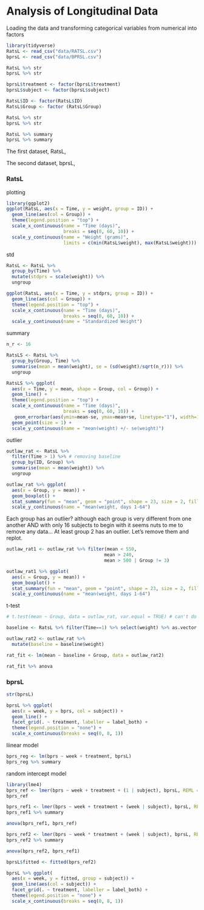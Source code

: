 # Analysis of Longitudinal Data

Loading the data and transforming categorical variables from numerical into factors

```r
library(tidyverse)
RatsL <- read_csv("data/RATSL.csv")
bprsL <- read_csv("data/BPRSL.csv")

RatsL %>% str
bprsL %>% str

bprsL$treatment <- factor(bprsL$treatment)
bprsL$subject <- factor(bprsL$subject)

RatsL$ID <- factor(RatsL$ID)
RatsL$Group <- factor (RatsL$Group)

RatsL %>% str
bprsL %>% str

RatsL %>% summary
bprsL %>% summary
```

The first dataset, RatsL,

The second dataset, bprsL,

### RatsL

plotting

```r
library(ggplot2)
ggplot(RatsL, aes(x = Time, y = weight, group = ID)) +
  geom_line(aes(col = Group)) +
  theme(legend.position = "top") +
  scale_x_continuous(name = "Time (days)", 
                     breaks = seq(0, 60, 10)) +
  scale_y_continuous(name = "Weight (grams)",
                     limits = c(min(RatsL$weight), max(RatsL$weight)))
```

std

```r
RatsL <- RatsL %>% 
  group_by(Time) %>% 
  mutate(stdprs = scale(weight)) %>% 
  ungroup

ggplot(RatsL, aes(x = Time, y = stdprs, group = ID)) +
  geom_line(aes(col = Group)) +
  theme(legend.position = "top") +
  scale_x_continuous(name = "Time (days)", 
                     breaks = seq(0, 60, 10)) +
  scale_y_continuous(name = "Standardized Weight")
```

summary

```r
n_r <- 16

RatsLS <- RatsL %>% 
  group_by(Group, Time) %>% 
  summarise(mean = mean(weight), se = (sd(weight)/sqrt(n_r))) %>% 
  ungroup

RatsLS %>% ggplot(
  aes(x = Time, y = mean, shape = Group, col = Group)) +
  geom_line() +
  theme(legend.position = "top") +
  scale_x_continuous(name = "Time (days)", 
                     breaks = seq(0, 60, 10)) +
   geom_errorbar(aes(ymin=mean-se, ymax=mean+se, linetype="1"), width=1) +
  geom_point(size = 1) +
  scale_y_continuous(name = "mean(weight) +/- se(weight)")
```

outlier

```r
outlaw_rat <- RatsL %>% 
  filter(Time > 1) %>% # removing baseline
  group_by(ID, Group) %>% 
  summarise(mean = mean(weight)) %>% 
  ungroup

outlaw_rat %>% ggplot(
  aes(x = Group, y = mean)) +
  geom_boxplot() +
  stat_summary(fun = "mean", geom = "point", shape = 23, size = 2, fill = "pink") +
  scale_y_continuous(name = "mean(weight, days 1-64")
```

Each group has an outlier? although each group is very different from one another AND with only 16 subjects to begin with it seems nuts to me to remove any data... At least group 2 has an outlier. Let's remove them and replot.

```r
outlaw_rat1 <- outlaw_rat %>% filter(mean < 550, 
                                    mean > 240,
                                    mean > 500 | Group != 3)

outlaw_rat1 %>% ggplot(
  aes(x = Group, y = mean)) +
  geom_boxplot() +
  stat_summary(fun = "mean", geom = "point", shape = 23, size = 2, fill = "pink") +
  scale_y_continuous(name = "mean(weight, days 1-64")
```

t-test

```r
# t.test(mean ~ Group, data = outlaw_rat, var.equal = TRUE) # can't do t-test with 3 groups ofc.. what then?
```

```r
baseline <- RatsL %>% filter(Time==1) %>% select(weight) %>% as.vector

outlaw_rat2 <- outlaw_rat %>% 
  mutate(baseline = baseline$weight)

rat_fit <- lm(mean ~ baseline + Group, data = outlaw_rat2)

rat_fit %>% anova
```

### bprsL

```r
str(bprsL)
```

```r
bprsL %>% ggplot(
  aes(x = week, y = bprs, col = subject)) +
  geom_line() +
  facet_grid(. ~ treatment, labeller = label_both) +
  theme(legend.position = "none") +
  scale_x_continuous(breaks = seq(0, 8, 1))
```

liinear model

```r
bprs_reg <- lm(bprs ~ week + treatment, bprsL)
bprs_reg %>% summary
```

random intercept model

```r
library(lme4)
bprs_ref <- lmer(bprs ~ week + treatment + (1 | subject), bprsL, REML = FALSE)
bprs_ref
```

```r
bprs_ref1 <- lmer(bprs ~ week + treatment + (week | subject), bprsL, REML = FALSE)
bprs_ref1 %>% summary

anova(bprs_ref1, bprs_ref)

```

```r

bprs_ref2 <- lmer(bprs ~ week * treatment + (week | subject), bprsL, REML = FALSE)
bprs_ref2 %>% summary

anova(bprs_ref2, bprs_ref1)

```

```r
bprsL$fitted <- fitted(bprs_ref2) 

bprsL %>% ggplot(
  aes(x = week, y = fitted, group = subject)) +
  geom_line(aes(col = subject)) +
  facet_grid(. ~ treatment, labeller = label_both) +
  theme(legend.position = "none") +
  scale_x_continuous(breaks = seq(0, 8, 1))

```
